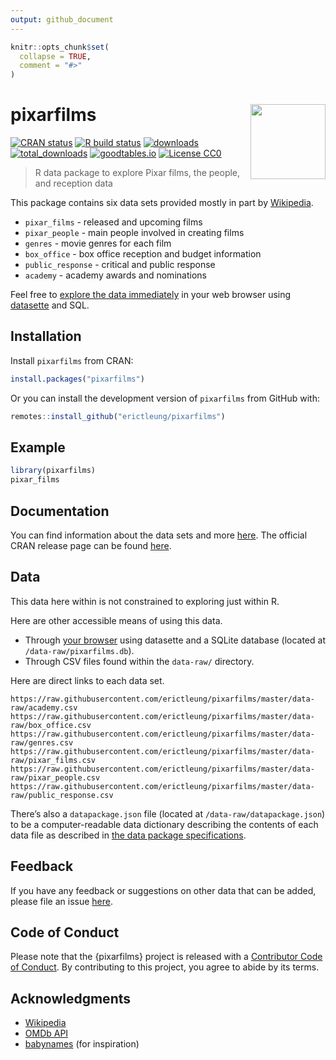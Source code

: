 ```yaml
---
output: github_document
---
```

<!-- README.md is generated from README.Rmd. Please edit that file. -->

```r
knitr::opts_chunk$set(
  collapse = TRUE,
  comment = "#>"
)
```

# pixarfilms <img src="man/figures/logo.png" align="right" alt="" width="120" />

<!-- badges: start -->
[![CRAN status](https://www.r-pkg.org/badges/version/pixarfilms)](https://CRAN.R-project.org/package=pixarfilms)
[![R build status](https://github.com/erictleung/pixarfilms/workflows/R-CMD-check/badge.svg)](https://github.com/erictleung/pixarfilms/actions)
[![downloads](https://cranlogs.r-pkg.org/badges/pixarfilms)](https://cran.r-project.org/package=pixarfilms)
[![total\_downloads](https://cranlogs.r-pkg.org/badges/grand-total/pixarfilms)](https://cran.r-project.org/package=pixarfilms)
[![goodtables.io](https://goodtables.io/badge/github/erictleung/pixarfilms.svg)](https://goodtables.io/github/erictleung/pixarfilms)
[![License CC0](https://img.shields.io/cran/l/pixarfilms)](https://img.shields.io/cran/l/pixarfilms)
<!-- badges: end -->

> R data package to explore Pixar films, the people, and reception data

This package contains six data sets provided mostly in part by
[Wikipedia](https://en.wikipedia.org/wiki/List_of_Pixar_films).

- `pixar_films` - released and upcoming films
- `pixar_people` - main people involved in creating films
- `genres` - movie genres for each film
- `box_office` - box office reception and budget information
- `public_response` - critical and public response
- `academy` - academy awards and nominations

Feel free to
[explore the data immediately](https://pixarfilms-datasette.herokuapp.com/pixarfilms)
in your web browser using
[datasette](https://github.com/simonw/datasette) and SQL.


## Installation

Install `pixarfilms` from CRAN:

```r
install.packages("pixarfilms")
```

Or you can install the development version of `pixarfilms` from GitHub with:

```r
remotes::install_github("erictleung/pixarfilms")
```

## Example

```r
library(pixarfilms)
pixar_films
```

## Documentation

You can find information about the data sets and more
[here](https://erictleung.com/pixarfilms/). The official CRAN release page can be found
[here](https://cran.r-project.org/package=pixarfilms).


## Data

This data here within is not constrained to exploring just within R.

Here are other accessible means of using this data.

- Through [your browser](https://pixarfilms-datasette.herokuapp.com/pixarfilms)
  using datasette and a SQLite database (located at `/data-raw/pixarfilms.db`).
- Through CSV files found within the `data-raw/` directory.

Here are direct links to each data set.

```
https://raw.githubusercontent.com/erictleung/pixarfilms/master/data-raw/academy.csv
https://raw.githubusercontent.com/erictleung/pixarfilms/master/data-raw/box_office.csv
https://raw.githubusercontent.com/erictleung/pixarfilms/master/data-raw/genres.csv
https://raw.githubusercontent.com/erictleung/pixarfilms/master/data-raw/pixar_films.csv
https://raw.githubusercontent.com/erictleung/pixarfilms/master/data-raw/pixar_people.csv
https://raw.githubusercontent.com/erictleung/pixarfilms/master/data-raw/public_response.csv
```

There's also a `datapackage.json` file (located at `/data-raw/datapackage.json`)
to be a computer-readable data dictionary describing the contents of each data
file as described in
[the data package specifications](https://specs.frictionlessdata.io/data-package/).


## Feedback

If you have any feedback or suggestions on other data that can be added, please
file an issue [here](https://github.com/erictleung/pixarfilms/issues).


## Code of Conduct

Please note that the {pixarfilms} project is released with a
[Contributor Code of Conduct](https://contributor-covenant.org/version/2/0/CODE_OF_CONDUCT.html).
By contributing to this project, you agree to abide by its terms.

## Acknowledgments

- [Wikipedia](https://www.wikipedia.org)
- [OMDb API](https://www.omdbapi.com/)
- [babynames](https://github.com/hadley/babynames) (for inspiration)
